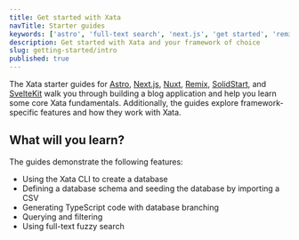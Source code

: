 ```yaml
---
title: Get started with Xata
navTitle: Starter guides
keywords: ['astro', 'full-text search', 'next.js', 'get started', 'remix', 'solidstart', 'sveltekit', 'blog app' ]
description: Get started with Xata and your framework of choice
slug: getting-started/intro
published: true
---
```


The Xata starter guides for [Astro](/docs/getting-started/astro), [Next.js](/docs/getting-started/nextjs), [Nuxt](/docs/getting-started/nuxt), [Remix](/docs/getting-started/remix), [SolidStart](docs/getting-started/solidstart), and [SvelteKit](docs/getting-started/sveltekit) walk you through building a blog application and help you learn some core Xata fundamentals. Additionally, the guides explore framework-specific features and how they work with Xata.

## What will you learn?

The guides demonstrate the following features:

- Using the Xata CLI to create a database
- Defining a database schema and seeding the database by importing a CSV
- Generating TypeScript code with database branching
- Querying and filtering
- Using full-text fuzzy search

